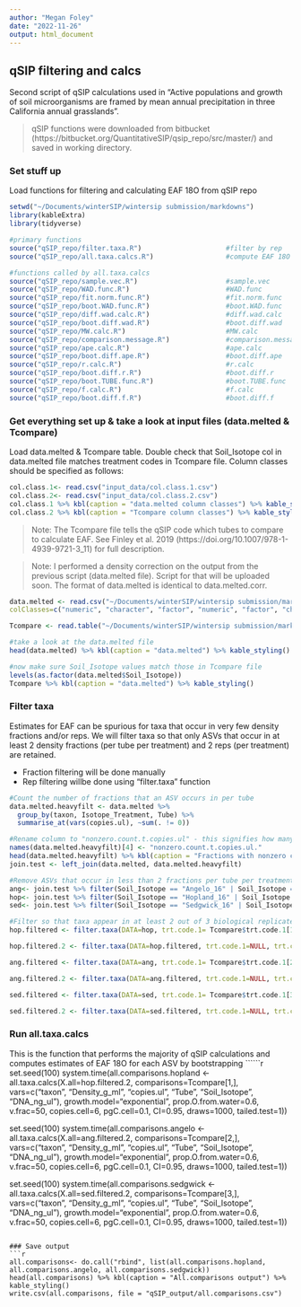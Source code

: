 ```yaml
---
author: "Megan Foley"
date: "2022-11-26"
output: html_document
---
```

## qSIP filtering and calcs  
Second script of qSIP calculations used in “Active populations and growth of soil microorganisms are framed by mean annual precipitation in three California annual grasslands”.  

>qSIP functions were downloaded from bitbucket (https://bitbucket.org/QuantitativeSIP/qsip_repo/src/master/) and saved in working directory.  

### Set stuff up  
Load functions for filtering and calculating EAF 18O from qSIP repo
```r
setwd("~/Documents/winterSIP/wintersip submission/markdowns")
library(kableExtra)
library(tidyverse)

#primary functions
source("qSIP_repo/filter.taxa.R")                     #filter by rep
source("qSIP_repo/all.taxa.calcs.R")                  #compute EAF 18O

#functions called by all.taxa.calcs
source("qSIP_repo/sample.vec.R")                      #sample.vec
source("qSIP_repo/WAD.func.R")                        #WAD.func
source("qSIP_repo/fit.norm.func.R")                   #fit.norm.func
source("qSIP_repo/boot.WAD.func.R")                   #boot.WAD.func
source("qSIP_repo/diff.wad.calc.R")                   #diff.wad.calc
source("qSIP_repo/boot.diff.wad.R")                   #boot.diff.wad
source("qSIP_repo/MW.calc.R")                         #MW.calc
source("qSIP_repo/comparison.message.R")              #comparison.message
source("qSIP_repo/ape.calc.R")                        #ape.calc
source("qSIP_repo/boot.diff.ape.R")                   #boot.diff.ape
source("qSIP_repo/r.calc.R")                          #r.calc
source("qSIP_repo/boot.diff.r.R")                     #boot.diff.r
source("qSIP_repo/boot.TUBE.func.R")                  #boot.TUBE.func
source("qSIP_repo/f.calc.R")                          #f.calc
source("qSIP_repo/boot.diff.f.R")                     #boot.diff.f
```

### Get everything set up & take a look at input files (data.melted & Tcompare)
Load data.melted & Tcompare table. Double check that Soil_Isotope col in data.melted file matches treatment codes in Tcompare file. 
Column classes should be specified as follows:
```r
col.class.1<- read.csv("input_data/col.class.1.csv")
col.class.2<- read.csv("input_data/col.class.2.csv")
col.class.1 %>% kbl(caption = "data.melted column classes") %>% kable_styling()   
col.class.2 %>% kbl(caption = "Tcompare column classes") %>% kable_styling()   
```
> Note: The Tcompare file tells the qSIP code which tubes to compare to calculate EAF. See Finley et al. 2019 (https://doi.org/10.1007/978-1-4939-9721-3_11) for full description.  
  
> Note: I performed a density correction on the output from the previous script (data.melted file). Script for that will be uploaded soon. The format of data.melted is identical to data.melted.corr.

```r
data.melted <- read.csv("~/Documents/winterSIP/wintersip submission/markdowns/input_data/data.melted.corr.csv",
colClasses=c("numeric", "character", "factor", "numeric", "factor", "character", "numeric","numeric", "numeric", "factor", "numeric", "numeric")) %>% select(-X)

Tcompare <- read.table("~/Documents/winterSIP/wintersip submission/markdowns/input_data/trt.comparisons.txt", header=TRUE, sep="\t", colClasses=c("numeric","factor","character","character","character","numeric","character"))

#take a look at the data.melted file
head(data.melted) %>% kbl(caption = "data.melted") %>% kable_styling()

#now make sure Soil_Isotope values match those in Tcompare file
levels(as.factor(data.melted$Soil_Isotope))
Tcompare %>% kbl(caption = "data.melted") %>% kable_styling()      
```

### Filter taxa
Estimates for EAF can be spurious for taxa that occur in very few density fractions and/or reps. We will filter taxa so that only ASVs that occur in at least 2 density fractions (per tube per treatment) and 2 reps (per treatment) are retained.  

* Fraction filtering will be done manually
* Rep filtering willbe done using "filter.taxa" function
```r
#Count the number of fractions that an ASV occurs in per tube
data.melted.heavyfilt <- data.melted %>%
  group_by(taxon, Isotope_Treatment, Tube) %>%
  summarise_at(vars(copies.ul), ~sum(. != 0))

#Rename column to "nonzero.count.t.copies.ul" - this signifies how many fractions contain nonzero copies of the taxon & separate data by treatment
names(data.melted.heavyfilt)[4] <- "nonzero.count.t.copies.ul."
head(data.melted.heavyfilt) %>% kbl(caption = "Fractions with nonzero copies per ASV") %>% kable_styling()
join.test <- left_join(data.melted, data.melted.heavyfilt)

#Remove ASVs that occur in less than 2 fractions per tube per treatment
ang<- join.test %>% filter(Soil_Isotope == "Angelo_16" | Soil_Isotope == "Angelo_18") %>% filter(nonzero.count.t.copies.ul. > 1)
hop<- join.test %>% filter(Soil_Isotope == "Hopland_16" | Soil_Isotope == "Hopland_18")%>% filter(nonzero.count.t.copies.ul. > 1)
sed<- join.test %>% filter(Soil_Isotope == "Sedgwick_16" | Soil_Isotope == "Sedgwick_18")%>% filter(nonzero.count.t.copies.ul. > 1)

#Filter so that taxa appear in at least 2 out of 3 biological replicates - I like to do this stepwise to watch how many ASVs are retained
hop.filtered <- filter.taxa(DATA=hop, trt.code.1= Tcompare$trt.code.1[1], trt.code.2= NULL, trt.refs=NULL, vars=c("taxon", "copies.ul", "Tube", "Soil_Isotope"), min.reps=2)

hop.filtered.2 <- filter.taxa(DATA=hop.filtered, trt.code.1=NULL, trt.code.2=Tcompare$trt.code.2[1], trt.refs=NULL, vars=c("taxon", "copies.ul", "Tube", "Soil_Isotope"), min.reps=2)

ang.filtered <- filter.taxa(DATA=ang, trt.code.1= Tcompare$trt.code.1[2], trt.code.2= NULL, trt.refs=NULL, vars=c("taxon", "copies.ul", "Tube", "Soil_Isotope"), min.reps=2)

ang.filtered.2 <- filter.taxa(DATA=ang.filtered, trt.code.1=NULL, trt.code.2=Tcompare$trt.code.2[2], trt.refs=NULL, vars=c("taxon", "copies.ul", "Tube", "Soil_Isotope"), min.reps=2)

sed.filtered <- filter.taxa(DATA=sed, trt.code.1= Tcompare$trt.code.1[3], trt.code.2= NULL, trt.refs=NULL, vars=c("taxon", "copies.ul", "Tube", "Soil_Isotope"), min.reps=2)

sed.filtered.2 <- filter.taxa(DATA=sed.filtered, trt.code.1=NULL, trt.code.2=Tcompare$trt.code.2[3], trt.refs=NULL, vars=c("taxon", "copies.ul", "Tube", "Soil_Isotope"), min.reps=2)
```

### Run all.taxa.calcs  
This is the function that performs the majority of qSIP calculations and computes estimates of EAF 18O for each ASV by bootstrapping
``````r
set.seed(100)
system.time(all.comparisons.hopland <- all.taxa.calcs(X.all=hop.filtered.2, comparisons=Tcompare[1,], vars=c("taxon", "Density_g_ml", "copies.ul", "Tube", "Soil_Isotope", "DNA_ng_ul"), growth.model="exponential", prop.O.from.water=0.6, v.frac=50, copies.cell=6, pgC.cell=0.1, CI=0.95, draws=1000, tailed.test=1))

set.seed(100)
system.time(all.comparisons.angelo <- all.taxa.calcs(X.all=ang.filtered.2, comparisons=Tcompare[2,], vars=c("taxon", "Density_g_ml", "copies.ul", "Tube", "Soil_Isotope", "DNA_ng_ul"), growth.model="exponential", prop.O.from.water=0.6, v.frac=50, copies.cell=6, pgC.cell=0.1, CI=0.95, draws=1000, tailed.test=1))

set.seed(100)
system.time(all.comparisons.sedgwick <- all.taxa.calcs(X.all=sed.filtered.2, comparisons=Tcompare[3,], vars=c("taxon", "Density_g_ml", "copies.ul", "Tube", "Soil_Isotope", "DNA_ng_ul"), growth.model="exponential", prop.O.from.water=0.6, v.frac=50, copies.cell=6, pgC.cell=0.1, CI=0.95, draws=1000, tailed.test=1))
```

### Save output 
```r
all.comparisons<- do.call("rbind", list(all.comparisons.hopland, all.comparisons.angelo, all.comparisons.sedgwick))
head(all.comparisons) %>% kbl(caption = "All.comparisons output") %>% kable_styling()
write.csv(all.comparisons, file = "qSIP_output/all.comparisons.csv")
```




